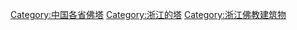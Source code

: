 [[Category:中国各省佛塔|Category:中国各省佛塔]]
[[Category:浙江的塔|Category:浙江的塔]]
[[Category:浙江佛教建筑物|Category:浙江佛教建筑物]]